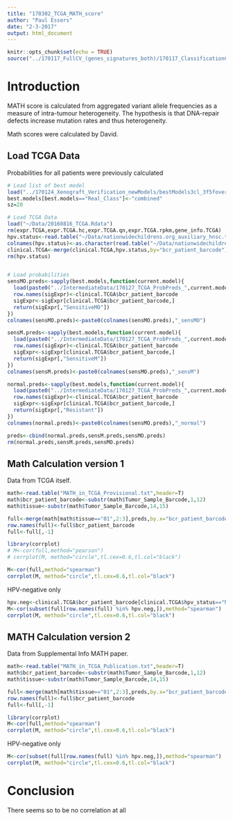 ```yaml
---
title: "170302_TCGA_MATH_score"
author: "Paul Essers"
date: "2-3-2017"
output: html_document
---
```


```r
knitr::opts_chunk$set(echo = TRUE)
source("../170117_FullCV_(genes_signatures_both)/170117_ClassificationCVfunctions.R")
```

# Introduction

MATH score is calculated from aggregated variant allele frequencies as a measure of intra-tumour heterogeneity. The hypothesis is that DNA-repair defects increase mutation rates and thus heterogeneity.

Math scores were calculated by David.


## Load TCGA Data

Probabilities for all patients were previously calculated

```r
# Load list of best model
load("../170124_Xenograft_Verification_newModels/bestModels3cl_3f5foverlap.Rdata")
best.models[best.models=="Real_Class"]<-"combined"
sz=20

# Load TCGA Data
load("~/Data/20160816_TCGA.Rdata")
rm(expr.TCGA,expr.TCGA.hc,expr.TCGA.qn,expr.TCGA.rpkm,gene_info.TCGA)
hpv.status<-read.table("~/Data/nationwidechildrens.org_auxiliary_hnsc.txt",header=F,fill=NA,skip=2,sep="\t")
colnames(hpv.status)<-as.character(read.table("~/Data/nationwidechildrens.org_auxiliary_hnsc.txt",header=F,fill=NA,skip=0,stringsAsFactors = F,sep="\t")[1,])
clinical.TCGA<-merge(clinical.TCGA,hpv.status,by="bcr_patient_barcode")
rm(hpv.status)


# Load probabilities
sensMO.preds<-sapply(best.models,function(current.model){
  load(paste0("../IntermediateData/170127_TCGA_ProbPreds_",current.model,"_3Class.Rdata"))
  row.names(sigExpr)<-clinical.TCGA$bcr_patient_barcode
  sigExpr<-sigExpr[clinical.TCGA$bcr_patient_barcode,]
  return(sigExpr[,"SensitiveMO"])
})
colnames(sensMO.preds)<-paste0(colnames(sensMO.preds),"_sensMO")

sensM.preds<-sapply(best.models,function(current.model){
  load(paste0("../IntermediateData/170127_TCGA_ProbPreds_",current.model,"_3Class.Rdata"))
  row.names(sigExpr)<-clinical.TCGA$bcr_patient_barcode
  sigExpr<-sigExpr[clinical.TCGA$bcr_patient_barcode,]
  return(sigExpr[,"SensitiveM"])
})
colnames(sensM.preds)<-paste0(colnames(sensMO.preds),"_sensM")

normal.preds<-sapply(best.models,function(current.model){
  load(paste0("../IntermediateData/170127_TCGA_ProbPreds_",current.model,"_3Class.Rdata"))
  row.names(sigExpr)<-clinical.TCGA$bcr_patient_barcode
  sigExpr<-sigExpr[clinical.TCGA$bcr_patient_barcode,]
  return(sigExpr[,"Resistant"])
})
colnames(normal.preds)<-paste0(colnames(sensMO.preds),"_normal")

preds<-cbind(normal.preds,sensM.preds,sensMO.preds)
rm(normal.preds,sensM.preds,sensMO.preds)
```

## Math Calculation version 1

Data from TCGA itself. 

```r
math<-read.table("MATH_in_TCGA_Provisional.txt",header=T)
math$bcr_patient_barcode<-substr(math$Tumor_Sample_Barcode,1,12)
math$tissue<-substr(math$Tumor_Sample_Barcode,14,15)

full<-merge(math[math$tissue=="01",2:3],preds,by.x="bcr_patient_barcode",by.y="row.names")
row.names(full)<-full$bcr_patient_barcode
full<-full[,-1]

library(corrplot)
# M<-cor(full,method="pearson")
# corrplot(M, method="circle",tl.cex=0.6,tl.col="black")

M<-cor(full,method="spearman")
corrplot(M, method="circle",tl.cex=0.6,tl.col="black")
```

HPV-negative only

```r
hpv.neg<-clinical.TCGA$bcr_patient_barcode[clinical.TCGA$hpv_status=="Negative"]
M<-cor(subset(full[row.names(full) %in% hpv.neg,]),method="spearman")
corrplot(M, method="circle",tl.cex=0.6,tl.col="black")
```


## MATH Calculation version 2

Data from Supplemental Info MATH paper.

```r
math<-read.table("MATH_in_TCGA_Publication.txt",header=T)
math$bcr_patient_barcode<-substr(math$Tumor_Sample_Barcode,1,12)
math$tissue<-substr(math$Tumor_Sample_Barcode,14,15)

full<-merge(math[math$tissue=="01",2:3],preds,by.x="bcr_patient_barcode",by.y="row.names")
row.names(full)<-full$bcr_patient_barcode
full<-full[,-1]

library(corrplot)
M<-cor(full,method="spearman")
corrplot(M, method="circle",tl.cex=0.6,tl.col="black")
```

HPV-negative only

```r
M<-cor(subset(full[row.names(full) %in% hpv.neg,]),method="spearman")
corrplot(M, method="circle",tl.cex=0.6,tl.col="black")
```

# Conclusion

There seems so to be no correlation at all